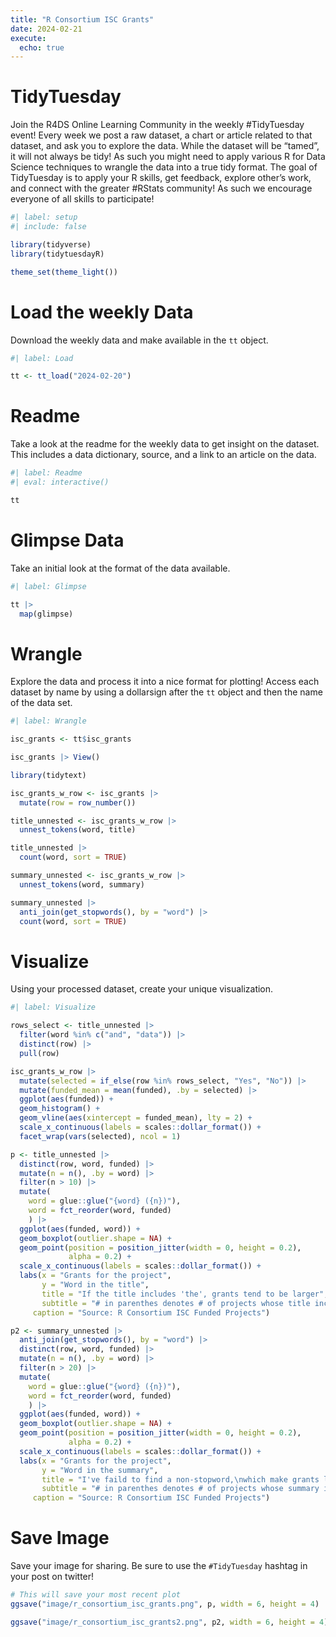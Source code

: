 ```yaml
---
title: "R Consortium ISC Grants"
date: 2024-02-21
execute: 
  echo: true
---
```


# TidyTuesday

Join the R4DS Online Learning Community in the weekly #TidyTuesday event!
Every week we post a raw dataset, a chart or article related to that dataset, and ask you to explore the data.
While the dataset will be “tamed”, it will not always be tidy! As such you might need to apply various R for Data Science techniques to wrangle the data into a true tidy format.
The goal of TidyTuesday is to apply your R skills, get feedback, explore other’s work, and connect with the greater #RStats community!
As such we encourage everyone of all skills to participate!

```r
#| label: setup
#| include: false

library(tidyverse)
library(tidytuesdayR)

theme_set(theme_light())
```

# Load the weekly Data

Download the weekly data and make available in the `tt` object.

```r
#| label: Load

tt <- tt_load("2024-02-20")
```

# Readme

Take a look at the readme for the weekly data to get insight on the dataset.
This includes a data dictionary, source, and a link to an article on the data.

```r
#| label: Readme
#| eval: interactive()

tt

```

# Glimpse Data

Take an initial look at the format of the data available.

```r
#| label: Glimpse

tt |> 
  map(glimpse)

```

# Wrangle

Explore the data and process it into a nice format for plotting! Access each dataset by name by using a dollarsign after the `tt` object and then the name of the data set.

```r
#| label: Wrangle

isc_grants <- tt$isc_grants

isc_grants |> View()
```

```r

library(tidytext)

isc_grants_w_row <- isc_grants |> 
  mutate(row = row_number())
```

```r
title_unnested <- isc_grants_w_row |> 
  unnest_tokens(word, title)

title_unnested |> 
  count(word, sort = TRUE)

```

```r
summary_unnested <- isc_grants_w_row |> 
  unnest_tokens(word, summary)

summary_unnested |> 
  anti_join(get_stopwords(), by = "word") |> 
  count(word, sort = TRUE)

```

# Visualize

Using your processed dataset, create your unique visualization.

```r
#| label: Visualize

rows_select <- title_unnested |> 
  filter(word %in% c("and", "data")) |> 
  distinct(row) |> 
  pull(row)

isc_grants_w_row |> 
  mutate(selected = if_else(row %in% rows_select, "Yes", "No")) |> 
  mutate(funded_mean = mean(funded), .by = selected) |> 
  ggplot(aes(funded)) +
  geom_histogram() +
  geom_vline(aes(xintercept = funded_mean), lty = 2) +
  scale_x_continuous(labels = scales::dollar_format()) +
  facet_wrap(vars(selected), ncol = 1)
```

```r

p <- title_unnested |> 
  distinct(row, word, funded) |> 
  mutate(n = n(), .by = word) |> 
  filter(n > 10) |> 
  mutate(
    word = glue::glue("{word} ({n})"),
    word = fct_reorder(word, funded)
    ) |> 
  ggplot(aes(funded, word)) +
  geom_boxplot(outlier.shape = NA) +
  geom_point(position = position_jitter(width = 0, height = 0.2),
             alpha = 0.2) +
  scale_x_continuous(labels = scales::dollar_format()) +
  labs(x = "Grants for the project",
       y = "Word in the title",
       title = "If the title includes 'the', grants tend to be larger",
       subtitle = "# in parenthes denotes # of projects whose title include the word.\nWord with more than 10",
     caption = "Source: R Consortium ISC Funded Projects")
```

```r
p2 <- summary_unnested |> 
  anti_join(get_stopwords(), by = "word") |> 
  distinct(row, word, funded) |> 
  mutate(n = n(), .by = word) |> 
  filter(n > 20) |> 
  mutate(
    word = glue::glue("{word} ({n})"),
    word = fct_reorder(word, funded)
    ) |> 
  ggplot(aes(funded, word)) +
  geom_boxplot(outlier.shape = NA) +
  geom_point(position = position_jitter(width = 0, height = 0.2),
             alpha = 0.2) +
  scale_x_continuous(labels = scales::dollar_format()) +
  labs(x = "Grants for the project",
       y = "Word in the summary",
       title = "I've faild to find a non-stopword,\nwhich make grants larger, if included in a summary",
       subtitle = "# in parenthes denotes # of projects whose summary includes the word.\nWord with more than 20",
     caption = "Source: R Consortium ISC Funded Projects")
```

# Save Image

Save your image for sharing. Be sure to use the `#TidyTuesday` hashtag in your post on twitter! 

```r

# This will save your most recent plot
ggsave("image/r_consortium_isc_grants.png", p, width = 6, height = 4)

ggsave("image/r_consortium_isc_grants2.png", p2, width = 6, height = 4)

```
